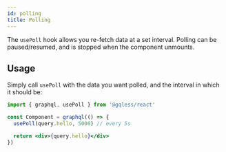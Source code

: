 ```yaml
---
id: polling
title: Polling
---
```


The `usePoll` hook allows you re-fetch data at a set interval.
Polling can be paused/resumed, and is stopped when the component unmounts.

## Usage

Simply call `usePoll` with the data you want polled, and the interval in which it should be:

```jsx
import { graphql, usePoll } from '@gqless/react'

const Component = graphql(() => {
  usePoll(query.hello, 5000) // every 5s

  return <div>{query.hello}</div>
})
```

